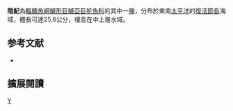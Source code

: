 {{Speciesbox 
| taxon = Girella nebulosa
| status = NE
| status_system = IUCN3.1
| authority = [[Kendall|Kendall]] & [[Radcliffe|Radcliffe]], 1912
| synonyms = *''Girellops nebulosus''<br /><small>Kendall & Radcliffe, 1912</small>
}}
'''陰魢'''為[[輻鰭魚綱|輻鰭魚綱]][[鱸形目|鱸形目]][[鱸亞目|鱸亞目]][[舵魚科|舵魚科]]的其中一[[種|種]]，分布於東南[[太平洋|太平洋]]的[[復活節島|復活節島]]海域，體長可達25.8公分，棲息在中上層水域。

== 参考文献 ==
{{reflist}}
*{{FishBase_species|genus=Girella|species=nebulosa|year=2012|month=7}}

== 擴展閱讀 == 
{{refbegin}}
{{wikispecies-inline|Girella nebulosa|陰魢}}
{{refend}}

{{Taxonbar}}

[[Category:魢屬|Y]]